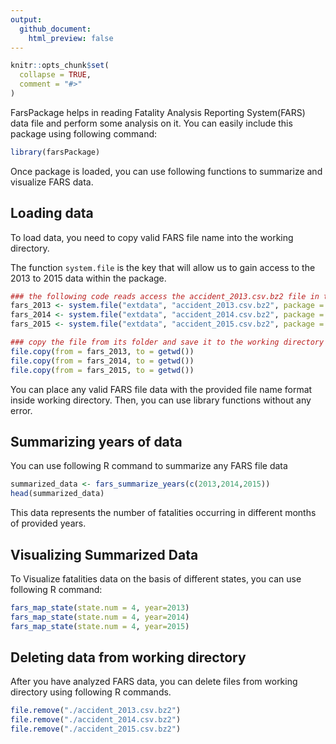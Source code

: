 ```yaml
---
output:
  github_document:
    html_preview: false
---
```


```r
knitr::opts_chunk$set(
  collapse = TRUE,
  comment = "#>"
)
```

FarsPackage helps in reading Fatality Analysis Reporting System(FARS) data file and perform some analysis on it. 
You can easily include this package using following command:
```r
library(farsPackage)
```

Once package is loaded, you can use following functions to summarize and visualize FARS data.

## Loading data

To load data, you need to copy valid FARS file name into the working directory.

The function `system.file` is the key that will allow us to gain access to the 2013 to 2015 data within the package.

```r
### the following code reads access the accident_2013.csv.bz2 file in the folder extdata in package farsPackage and save it as an R object named fars_2013
fars_2013 <- system.file("extdata", "accident_2013.csv.bz2", package = "farsPackage")
fars_2014 <- system.file("extdata", "accident_2014.csv.bz2", package = "farsPackage")
fars_2015 <- system.file("extdata", "accident_2015.csv.bz2", package = "farsPackage")

### copy the file from its folder and save it to the working directory
file.copy(from = fars_2013, to = getwd()) 
file.copy(from = fars_2014, to = getwd()) 
file.copy(from = fars_2015, to = getwd()) 
```

You can place any valid FARS file data with the provided file name format inside working directory. Then, you can use library functions without any error.

## Summarizing years of data

You can use following R command to summarize any FARS file data

```r
summarized_data <- fars_summarize_years(c(2013,2014,2015))
head(summarized_data)
```
This data represents the number of fatalities occurring in different months of provided years.

## Visualizing Summarized Data

To Visualize fatalities data on the basis of different states, you can use following R command:

```r
fars_map_state(state.num = 4, year=2013)
fars_map_state(state.num = 4, year=2014)
fars_map_state(state.num = 4, year=2015)
```

## Deleting data from working directory

After you have analyzed FARS data, you can delete files from working directory using following R commands.

```r
file.remove("./accident_2013.csv.bz2")
file.remove("./accident_2014.csv.bz2")
file.remove("./accident_2015.csv.bz2")
```
